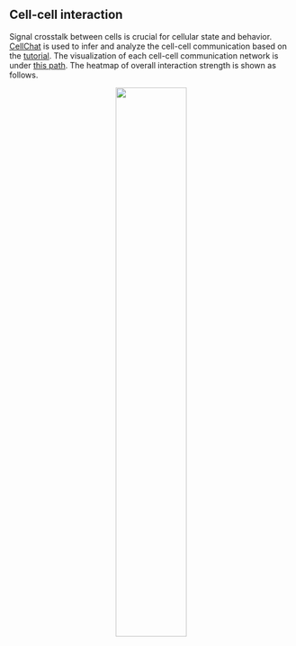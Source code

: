 ## Cell-cell interaction

Signal crosstalk between cells is crucial for cellular state and behavior. [CellChat](https://github.com/sqjin/CellChat) is used to infer and analyze the cell-cell communication based on the [tutorial](https://htmlpreview.github.io/?https://github.com/sqjin/CellChat/blob/master/tutorial/CellChat-vignette.html). The visualization of each cell-cell communication network is under [this path](..\\Step15.Cell_cell_interection). The heatmap of overall interaction strength is shown as follows.

<center>
    <img src="..\\Step15.Cell_cell_interection\\interaction_strength.png" width="50%"/>
</center>
